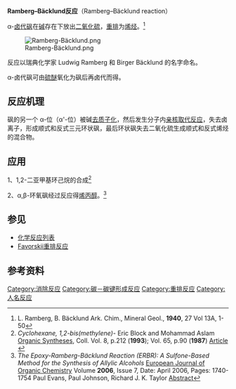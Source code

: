 '''Ramberg–Bäcklund反应'''（Ramberg–Bäcklund reaction）

α-[[卤代|卤代]][[砜|砜]]在[[碱|碱]]存在下放出[[二氧化硫|二氧化硫]]，[[重排|重排]]为[[烯烃|烯烃]]。<ref>L. Ramberg, B. Bäcklund Ark. Chim., Mineral Geol., '''1940''', 27 Vol 13A, 1- 50</ref> 

[[Image:Ramberg-Bäcklund.png|center]]

反应以瑞典化学家 Ludwig Ramberg 和 Birger Bäcklund 的名字命名。

α-卤代砜可由[[硫醚|硫醚]]氧化为砜后再卤代而得。

==反应机理==
砜的另一个 α-位（α'-位）被碱[[去质子化|去质子化]]，然后发生分子内[[亲核取代反应|亲核取代反应]]，失去卤离子，形成顺式和反式三元环状砜，最后环状砜失去二氧化硫生成顺式和反式烯烃的混合物。

==应用==
1、1,2-二亚甲基环己烷的合成<ref>''Cyclohexane, 1,2-bis(methylene)-'' Eric Block and Mohammad Aslam [[Organic_Syntheses|Organic Syntheses]], Coll. Vol. 8, p.212 ('''1993'''); Vol. 65, p.90 ('''1987''') [http://www.orgsyn.org/orgsyn/prep.asp?prep=cv8p0212 Article] {{Wayback|url=http://www.orgsyn.org/orgsyn/prep.asp?prep=cv8p0212 |date=20110605175210 }}</ref>

2、α,β-环氧砜经过反应得[[烯丙醇|烯丙醇]]。<ref>''The Epoxy-Ramberg-Bäcklund Reaction (ERBR): A Sulfone-Based Method for the Synthesis of Allylic Alcohols'' [[European_Journal_of_Organic_Chemistry|European Journal of Organic Chemistry]] Volume '''2006''', Issue 7, Date: April 2006, Pages: 1740-1754 Paul Evans, Paul Johnson, Richard J. K. Taylor [http://dx.doi.org/10.1002/ejoc.200500956 Abstract]</ref> 

==参见==
*[[化学反应列表|化学反应列表]]
*[[Favorskii重排反应|Favorskii重排反应]]

==参考资料==
{{reflist}}

[[Category:消除反应|Category:消除反应]]
[[Category:碳－碳键形成反应|Category:碳－碳键形成反应]]
[[Category:重排反应|Category:重排反应]]
[[Category:人名反应|Category:人名反应]]